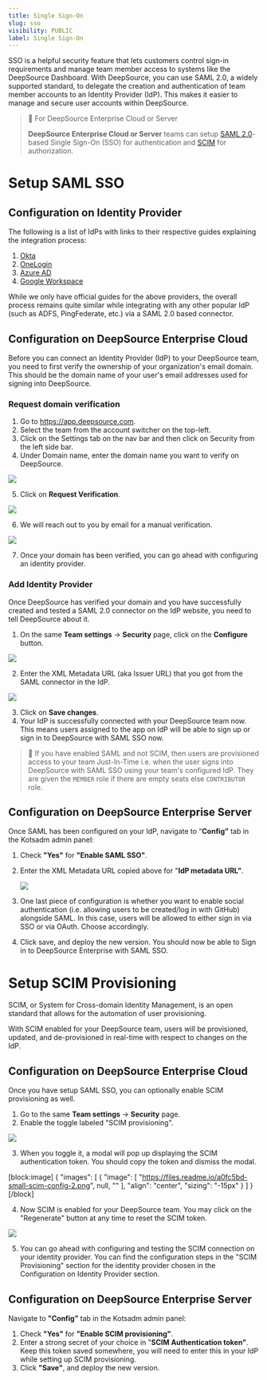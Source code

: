 ```yaml
---
title: Single Sign-On
slug: sso
visibility: PUBLIC
label: Single Sign-On
---
```

SSO is a helpful security feature that lets customers control sign-in requirements and manage team member access to systems like the DeepSource Dashboard. With DeepSource, you can use SAML 2.0, a widely supported standard, to delegate the creation and authentication of team member accounts to an Identity Provider (IdP). This makes it easier to manage and secure user accounts within DeepSource.

> 📘 For DeepSource Enterprise Cloud or Server
> 
> **DeepSource Enterprise Cloud or Server** teams can setup [SAML 2.0](https://en.wikipedia.org/wiki/SAML_2.0)-based Single Sign-On (SSO) for authentication and [SCIM](https://en.wikipedia.org/wiki/System_for_Cross-domain_Identity_Management) for authorization.

# Setup SAML SSO

## Configuration on Identity Provider

The following is a list of IdPs with links to their respective guides explaining the integration process:

1. [Okta](/docs/sso-saml-sso-scim-okta)
2. [OneLogin](/docs/sso-saml-sso-scim-onelogin)
3. [Azure AD](/docs/sso-saml-sso-scim-azure-ad)
4. [Google Workspace](/docs/saml-sso-scim-google-workspace)

While we only have official guides for the above providers, the overall process remains quite similar while integrating with any other popular IdP (such as ADFS, PingFederate, etc.) via a SAML 2.0 based connector.

## Configuration on DeepSource Enterprise Cloud

Before you can connect an Identity Provider (IdP) to your DeepSource team, you need to first verify the ownership of your organization's email domain. This should be the domain name of your user's email addresses used for signing into DeepSource.

### Request domain verification

1. Go to <https://app.deepsource.com>.
2. Select the team from the account switcher on the top-left.
3. Click on the Settings tab on the nav bar and then click on Security from the left side bar.
4. Under Domain name, enter the domain name you want to verify on DeepSource.

![](https://files.readme.io/e3e283b-small-security-page-1.png)

5. Click on **Request Verification**.

![](https://files.readme.io/80526d9-small-domain-verification-pending.png)

6. We will reach out to you by email for a manual verification.

![](https://files.readme.io/8ffda2a-small-domain-verified.png)

7. Once your domain has been verified, you can go ahead with configuring an identity provider.

### Add Identity Provider

Once DeepSource has verified your domain and you have successfully created and tested a SAML 2.0 connector on the IdP website, you need to tell DeepSource about it.

1. On the same **Team settings** -> **Security** page, click on the **Configure** button.

![](https://files.readme.io/b494718-small-idp-config.png)

2. Enter the XML Metadata URL (aka Issuer URL) that you got from the SAML connector in the IdP.

![](https://files.readme.io/25ecca1-small-idp-config-modal.png)

3. Click on **Save changes**.
4. Your IdP is successfully connected with your DeepSource team now. This means users assigned to the app on IdP will be able to sign up or sign in to DeepSource with SAML SSO now.

> 📘 If you have enabled SAML and not SCIM, then users are provisioned access to your team Just-In-Time i.e. when the user signs into DeepSource with SAML SSO using your team's configured IdP. They are given the `MEMBER` role if there are empty seats else `CONTRIBUTOR` role.

## Configuration on DeepSource Enterprise Server

Once SAML has been configured on your IdP, navigate to “**Config”** tab in the Kotsadm admin panel:

1. Check **"Yes"** for **"Enable SAML SSO"**.

2. Enter the XML Metadata URL copied above for "**IdP metadata URL"**.

   ![](https://files.readme.io/8d0ba7f-image.png)

3. One last piece of configuration is whether you want to enable social authentication (i.e. allowing users to be created/log in with GitHub) alongside SAML. In this case, users will be allowed to either sign in via SSO or via OAuth. Choose accordingly.

4. Click save, and deploy the new version. You should now be able to Sign in to DeepSource Enterprise with SAML SSO.

# Setup SCIM Provisioning

SCIM, or System for Cross-domain Identity Management, is an open standard that allows for the automation of user provisioning.

With SCIM enabled for your DeepSource team, users will be provisioned, updated, and de-provisioned in real-time with respect to changes on the IdP.

## Configuration on DeepSource Enterprise Cloud

Once you have setup SAML SSO, you can optionally enable SCIM provisioning as well.

1. Go to the same **Team settings** -> **Security** page.
2. Enable the toggle labeled "SCIM provisioning".

![](https://files.readme.io/df74ee2-small-scim-config-1.png)

3. When you toggle it, a modal will pop up displaying the SCIM authentication token. You should copy the token and dismiss the modal.

[block:image]
{
  "images": [
    {
      "image": [
        "https://files.readme.io/a0fc5bd-small-scim-config-2.png",
        null,
        ""
      ],
      "align": "center",
      "sizing": "-15px"
    }
  ]
}
[/block]


4. Now SCIM is enabled for your DeepSource team. You may click on the "Regenerate" button at any time to reset the SCIM token.

![](https://files.readme.io/0b1f8b8-small-scim-config-3.png)

5. You can go ahead with configuring and testing the SCIM connection on your identity provider. You can find the configuration steps in the "SCIM Provisioning" section for the identity provider chosen in the Configuration on Identity Provider section.

## Configuration on DeepSource Enterprise Server

Navigate to **"Config”** tab in the Kotsadm admin panel:

1. Check **"Yes"** for **"Enable SCIM provisioning"**.
2. Enter a strong secret of your choice in "**SCIM Authentication token"**. Keep this token saved somewhere, you will need to enter this in your IdP while setting up SCIM provisioning.
3. Click **"Save"**, and deploy the new version.

